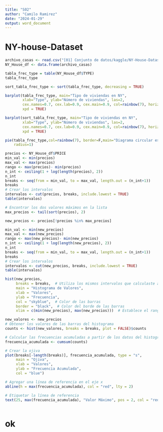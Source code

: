 ```yaml
---
title: "S02"
author: "Camilo Ramirez"
date: "2024-01-29"
output: word_document
---
```


# NY-house-Dataset

```r
archivo_casas <- read.csv("[01] Conjunto de datos/kaggle/NY-House-Dataset.csv")
NY_House_df <- data.frame(archivo_casas)
```

```r
tabla_frec_type = table(NY_House_df$TYPE)
tabla_frec_type
```

```r
sort_tabla_frec_type <- sort(tabla_frec_type, decreasing = TRUE)
```

```r
barplot(tabla_frec_type, main="Tipo de viviendas en NY", 
        xlab="Type", ylab="Número de viviendas", las=2,
        cex.names=0.7, cex.lab=0.9, cex.main=0.9, col=rainbow(7), horiz = F, 
        xpd = TRUE)

barplot(sort_tabla_frec_type, main="Tipo de viviendas en NY", 
        xlab="Type", ylab="Número de viviendas", las=2,
        cex.names=0.7, cex.lab=0.9, cex.main=0.9, col=rainbow(7), horiz = F, 
        xpd = TRUE)

pie(tabla_frec_type,col=rainbow(7), border=F,main="Diagrama circular estudiantes",
    radius=1)
```

```r
precios <- NY_House_df$PRICE
min_val <- min(precios)
max_val <- max(precios)
rango <- max(precios)- min(precios)
n_int <- ceiling(1 + log(length(precios), 2))
n_int
breaks <- seq(from = min_val, to = max_val, length.out = (n_int+1))
breaks
# Crear los intervalos
intervalos <- cut(precios, breaks, include.lowest = TRUE)
table(intervalos)
```

```r
# Encontrar los dos valores máximos en la lista
max_precios <- tail(sort(precios), 2)

new_precios <- precios[!precios %in% max_precios]

min_val <- min(new_precios)
max_val <- max(new_precios)
rango <- max(new_precios)- min(new_precios)
n_int <- ceiling(1 + log(length(new_precios), 2))
n_int
breaks <- seq(from = min_val, to = max_val, length.out = (n_int+1))
breaks
# Crear los intervalos
intervalos <- cut(new_precios, breaks, include.lowest = TRUE)
table(intervalos)
```

```r
hist(new_precios, 
     breaks = breaks,  # Utiliza los mismos intervalos que calculaste anteriormente
     main = "Histograma de Valores",
     xlab = "Valores",
     ylab = "Frecuencia",
     col = "skyblue",  # Color de las barras
     border = "black",  # Color del borde de las barras
     xlim = c(min(new_precios), max(new_precios)))  # Establece el rango en el eje x
```

```r
new_valores <- new_precios
# Obtener los valores de las barras del histograma
counts <- hist(new_valores, breaks = breaks, plot = FALSE)$counts

# Calcular las frecuencias acumuladas a partir de los datos del histograma
frecuencia_acumulada <- cumsum(counts)

# Crear la ojiva
plot(breaks[-length(breaks)], frecuencia_acumulada, type = "s", 
     main = "Ojiva",
     xlab = "Valores",
     ylab = "Frecuencia Acumulada",
     col = "blue")

# Agregar una línea de referencia en el eje x
abline(h = max(frecuencia_acumulada), col = "red", lty = 2)

# Etiquetar la línea de referencia
text(25, max(frecuencia_acumulada), "Valor Máximo", pos = 2, col = "red")
```

```         
```

# ok
